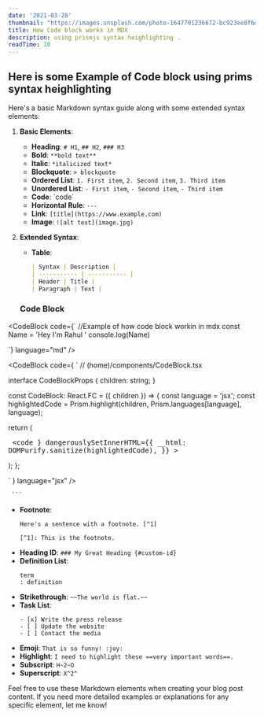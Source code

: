 ```yaml
---
date: '2021-03-28'
thumbnail: "https://images.unsplash.com/photo-1647701236672-bc923ee8f6da?q=80&w=2970&auto=format&fit=crop&ixlib=rb-4.0.3&ixid=M3wxMjA3fDB8MHxwaG90by1wYWdlfHx8fGVufDB8fHx8fA%3D%3D"
title: How Code block works in MDX
description: using prismjs syntax heighlighting .
readTime: 10
---
```


## Here is some Example of Code block using prims syntax heighlighting

Here's a basic Markdown syntax guide along with some extended syntax elements:

1. **Basic Elements**:
   - **Heading**: `# H1`, `## H2`, `### H3`
   - **Bold**: `**bold text**`
   - **Italic**: `*italicized text*`
   - **Blockquote**: `> blockquote`
   - **Ordered List**: `1. First item`, `2. Second item`, `3. Third item`
   - **Unordered List**: `- First item`, `- Second item`, `- Third item`
   - **Code**: \`code\`
   - **Horizontal Rule**: `---`
   - **Link**: `[title](https://www.example.com)`
   - **Image**: `![alt text](image.jpg)`

2. **Extended Syntax**:
   - **Table**:
     ```markdown
     | Syntax | Description |
     | ----------- | ----------- |
     | Header | Title |
     | Paragraph | Text |
     ```
   
   ### Code Block
<CodeBlock code={`
//Example of how code block workin in mdx
const Name = 'Hey I'm Rahul '
console.log(Name)

`} language="md" />



<CodeBlock code={
`
// (home)/components/CodeBlock.tsx

interface CodeBlockProps {
  children: string;
}

const CodeBlock: React.FC<CodeBlockProps> = ({ children }) => {
  const language = 'jsx';
  const highlightedCode = Prism.highlight(children, Prism.languages[language], language);

  return (
    <BackgroundGradient className="rounded-[22px] p-4 sm:p-10 bg-white dark:bg-zinc-900">
      <pre >
        <code
          }
          dangerouslySetInnerHTML={{
            __html: DOMPurify.sanitize(highlightedCode),
          }}
        ></code>
      </pre>
    </BackgroundGradient>
  );
};

`
} language="jsx" />



     ```
   - **Footnote**:
     ```
     Here's a sentence with a footnote. [^1]

     [^1]: This is the footnote.
     ```
   - **Heading ID**:
     `### My Great Heading {#custom-id}`
   - **Definition List**:
     ```
     term
     : definition
     ```
   - **Strikethrough**: `~~The world is flat.~~`
   - **Task List**:
     ```
     - [x] Write the press release
     - [ ] Update the website
     - [ ] Contact the media
     ```
   - **Emoji**: `That is so funny! :joy:`
   - **Highlight**: `I need to highlight these ==very important words==.`
   - **Subscript**: `H~2~O`
   - **Superscript**: `X^2^`

Feel free to use these Markdown elements when creating your blog post content. If you need more detailed examples or explanations for any specific element, let me know!





